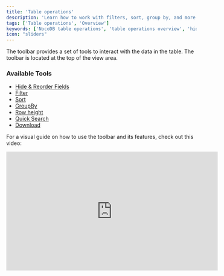 ```yaml
---
title: 'Table operations'
description: 'Learn how to work with filters, sort, group by, and more in NocoDB.'
tags: ['Table operations', 'Overview']
keywords: ['NocoDB table operations', 'table operations overview', 'hide field', 'show field', 'filter', 'sort', 'group by', 'record height', 'quick search', 'download', 'search']
icon: "sliders"
---
```



The toolbar provides a set of tools to interact with the data in the table. The toolbar is located at the top of the view area.

### Available Tools
- [Hide & Reorder Fields](/docs/product-docs/table-operations/field-operations)
- [Filter](/docs/product-docs/table-operations/filter)
- [Sort](/docs/product-docs/table-operations/sort)
- [GroupBy](/docs/product-docs/table-operations/group-by)
- [Row height](/docs/product-docs/table-operations/row-height)
- [Quick Search](/docs/product-docs/table-operations/search)
- [Download](/docs/product-docs/table-operations/download)

For a visual guide on how to use the toolbar and its features, check out this video:

<center>
    <iframe width="560" height="315" src="https://www.youtube.com/embed/pvwoZ7vzWNI?si=eZ00r_p5hhuE1mQW?&start=16" frameBorder="0" allow="accelerometer; autoplay; clipboard-write; encrypted-media; gyroscope; picture-in-picture" allowFullScreen ></iframe>
</center>
